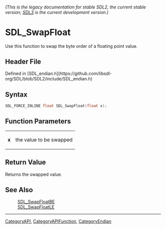 ====== (This is the legacy documentation for stable SDL2, the current stable version; [https://wiki.libsdl.org/SDL3/ SDL3] is the current development version.) ======
= SDL_SwapFloat =

Use this function to swap the byte order of a floating point value.

== Header File ==

Defined in [SDL_endian.h](https://github.com/libsdl-org/SDL/blob/SDL2/include/SDL_endian.h)

== Syntax ==

<syntaxhighlight lang='c'>
SDL_FORCE_INLINE float SDL_SwapFloat(float x);</syntaxhighlight>

== Function Parameters ==

{|
|'''x'''
|the value to be swapped
|}

== Return Value ==

Returns the swapped value.

== See Also ==

:[[SDL_SwapFloatBE]]
:[[SDL_SwapFloatLE]]

----
[[CategoryAPI]], [[CategoryAPIFunction]], [[CategoryEndian]]


